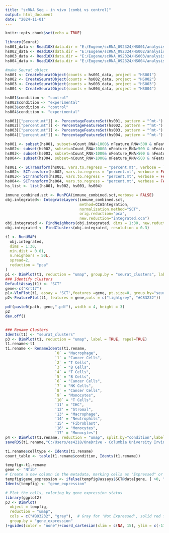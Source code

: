 ---
title: "scRNA Seq - in vivo (combi vs control)"
output: html_document
date: "2024-11-01"
---

```{r setup, include=FALSE}
knitr::opts_chunk$set(echo = TRUE)
```

```{r Environment Setup}
library(Seurat)
hs001_data <- Read10X(data.dir = "E:/Eugene/scRNA_092324/HS001/analysis/240814_HEE_SUNGSOO_2_MOUSE_10X-HS001-cellranger-count-default/HS001_cellranger_count_outs/filtered_feature_bc_matrix")
hs002_data <- Read10X(data.dir = "E:/Eugene/scRNA_092324/HS002/analysis/240814_HEE_SUNGSOO_2_MOUSE_10X-HS002-cellranger-count-default/HS002_cellranger_count_outs/filtered_feature_bc_matrix")
hs003_data <- Read10X(data.dir = "E:/Eugene/scRNA_092324/HS003/analysis/240726_HEE_SUNGSOO_2_MOUSE_10X-HS003-cellranger-count-default/HS003_cellranger_count_outs/filtered_feature_bc_matrix")
hs004_data <- Read10X(data.dir = "E:/Eugene/scRNA_092324/HS004/analysis/240726_HEE_SUNGSOO_2_MOUSE_10X-HS004-cellranger-count-default/HS004_cellranger_count_outs/filtered_feature_bc_matrix")

#make Seurat object 
hs001 <- CreateSeuratObject(counts = hs001_data, project = "HS001")
hs002 <- CreateSeuratObject(counts = hs002_data, project = "HS002")
hs003 <- CreateSeuratObject(counts = hs003_data, project = "HS003")
hs004 <- CreateSeuratObject(counts = hs004_data, project = "HS004")

hs001$condition <- "control"
hs002$condition <- "experimental"
hs003$condition <- "control"
hs004$condition <- "experimental"

hs001[["percent.mt"]] <- PercentageFeatureSet(hs001, pattern = "^mt-")
hs002[["percent.mt"]] <- PercentageFeatureSet(hs002, pattern = "^mt-")
hs003[["percent.mt"]] <- PercentageFeatureSet(hs003, pattern = "^mt-")
hs004[["percent.mt"]] <- PercentageFeatureSet(hs004, pattern = "^mt-")

hs001 <- subset(hs001, subset=nCount_RNA>1000& nFeature_RNA>500 & nFeature_RNA<5000 &percent.mt<10)
hs002<- subset(hs002, subset=nCount_RNA>1000& nFeature_RNA>500 & nFeature_RNA<5000 &percent.mt<10)
hs003<- subset(hs003, subset=nCount_RNA>1000& nFeature_RNA>500 & nFeature_RNA<5000 &percent.mt<10)
hs004<- subset(hs004, subset=nCount_RNA>1000& nFeature_RNA>500 & nFeature_RNA<5000 &percent.mt<10)
```

``` {r Subset & Normalize}
hs001 <- SCTransform(hs001, vars.to.regress = "percent.mt", verbose = T)
hs002<- SCTransform(hs002, vars.to.regress = "percent.mt", verbose = FALSE)
hs003<- SCTransform(hs003, vars.to.regress = "percent.mt", verbose = FALSE)
hs004<- SCTransform(hs004, vars.to.regress = "percent.mt", verbose = FALSE)
hs_list <- list(hs001, hs002, hs003, hs004)
```

```{r Integrate, Findneighbors/Findclusters}
immune_combined.sct <- RunPCA(immune_combined.sct,verbose = FALSE)
obj.integrated<- IntegrateLayers(immune_combined.sct, 
                                 method=CCAIntegration,
                                 normalization.method="SCT", 
                                 orig.reduction="pca",
                                 new.reduction="integrated.cca")
obj.integrated <- FindNeighbors(obj.integrated, dims = 1:30, new.reduction="integrated.cca")
obj.integrated <- FindClusters(obj.integrated, resolution = 0.3)
```

```{r Identifying markers}
t1 <- RunUMAP(
  obj.integrated,
  dims = 1:30,
  min.dist = 0.01,
  n.neighbors = 50L,
  spread=2,
  reduction = "pca"
)
p1 <- DimPlot(t1, reduction = "umap", group.by = "seurat_clusters", label=TRUE) 
### Identify clusters
DefaultAssay(t1) <- "SCT"
gene<-c("Krt17")
p1<-VlnPlot(t1, assay = 'SCT',features =gene, pt.size=0, group.by="seurat_clusters")
p2<-FeaturePlot(t1, features = gene,cols = c("lightgrey", "#C83232"))

pdf(paste0(path, gene,".pdf"), width = 4, height = 3)
p2
dev.off()


### Rename Clusters
Idents(t1) <- "seurat_clusters"
p3 <- DimPlot(t1, reduction = "umap", label = TRUE, repel=TRUE)
t1.rename<-t1
t1.rename <- RenameIdents(t1.rename, 
                      `0` = "Macrophage", 
                      `1` = "Cancer Cells", 
                      `2` = "T Cells", 
                      `3` = "B Cells",
                      `4` = "T Cells", 
                      `5` = "B Cells", 
                      `6` = "Cancer Cells",
                      `7` = "NK Cells", 
                      `8` = "Cancer Cells", 
                      `9` = "Monocytes", 
                      `10` = "T Cells",
                      '11' = "IHC",
                      '12' = "Stromal",
                      '13' = "Macrophage",
                      '14' = "Neutrophils",
                      '15' = "Fibroblast",
                      '16' = "Monocytes",
                      '17' = "Monocytes")
p4 <- DimPlot(t1.rename, reduction = "umap", split.by="condition",label = TRUE, repel=TRUE)
saveRDS(t1.rename,"C:/Users/es4218/OneDrive - Columbia University Irving Medical Center/1-5. CDK4i+CDK7i bresat cancer/scRNA-seq/Script/Saves 10042024/seurat_labeled.rds")
```

```{r Counts}
t1.rename$celltype <- Idents(t1.rename)
count_table <- table(t1.rename$condition, Idents(t1.rename))
```

```{r Figures}
tempfig<-t1.rename
gene <- "Nfib"
# Create a new column in the metadata, marking cells as "Expressed" or "Not Expressed"
tempfig$gene_expression <- ifelse(tempfig@assays$SCT@data[gene, ] >0, "E", "Not")
Idents(tempfig) <- "gene_expression"

# Plot the cells, coloring by gene expression status
library(ggplot2)
p3 <- DimPlot(
  object = tempfig,
  reduction = "umap",
  cols = c("#B93232", "grey"),  # Gray for 'Not Expressed', solid red for 'Expressed'
  group.by = "gene_expression"
)+guides(color = "none")+coord_cartesian(xlim = c(NA, 15), ylim = c(-17.5, NA))
```